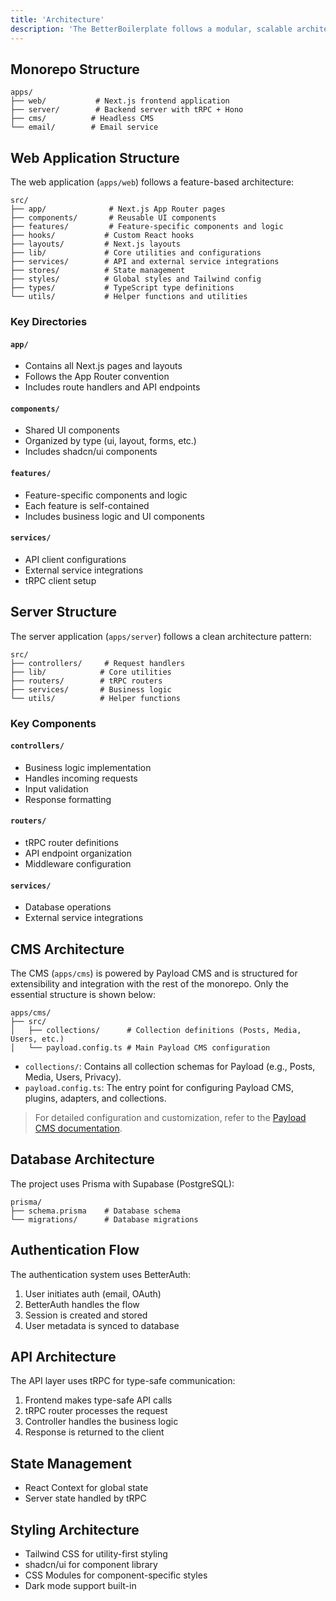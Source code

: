 ```yaml
---
title: 'Architecture'
description: 'The BetterBoilerplate follows a modular, scalable architecture designed for maintainability and rapid development. This document outlines the key architectural decisions and patterns used throughout the project.'
---
```


## Monorepo Structure

```
apps/
├── web/           # Next.js frontend application
├── server/        # Backend server with tRPC + Hono
├── cms/          # Headless CMS
└── email/        # Email service
```

## Web Application Structure

The web application (`apps/web`) follows a feature-based architecture:

```
src/
├── app/              # Next.js App Router pages
├── components/       # Reusable UI components
├── features/         # Feature-specific components and logic
├── hooks/           # Custom React hooks
├── layouts/         # Next.js layouts
├── lib/             # Core utilities and configurations
├── services/        # API and external service integrations
├── stores/          # State management
├── styles/          # Global styles and Tailwind config
├── types/           # TypeScript type definitions
└── utils/           # Helper functions and utilities
```

### Key Directories

#### `app/`
- Contains all Next.js pages and layouts
- Follows the App Router convention
- Includes route handlers and API endpoints

#### `components/`
- Shared UI components
- Organized by type (ui, layout, forms, etc.)
- Includes shadcn/ui components

#### `features/`
- Feature-specific components and logic
- Each feature is self-contained
- Includes business logic and UI components

#### `services/`
- API client configurations
- External service integrations
- tRPC client setup

## Server Structure

The server application (`apps/server`) follows a clean architecture pattern:

```
src/
├── controllers/     # Request handlers
├── lib/            # Core utilities
├── routers/        # tRPC routers
├── services/       # Business logic
└── utils/          # Helper functions
```

### Key Components

#### `controllers/`
- Business logic implementation
- Handles incoming requests
- Input validation
- Response formatting

#### `routers/`
- tRPC router definitions
- API endpoint organization
- Middleware configuration

#### `services/`
- Database operations
- External service integrations

## CMS Architecture

The CMS (`apps/cms`) is powered by Payload CMS and is structured for extensibility and integration with the rest of the monorepo. Only the essential structure is shown below:

```
apps/cms/
├── src/
│   ├── collections/      # Collection definitions (Posts, Media, Users, etc.)
│   └── payload.config.ts # Main Payload CMS configuration
```

- `collections/`: Contains all collection schemas for Payload (e.g., Posts, Media, Users, Privacy).
- `payload.config.ts`: The entry point for configuring Payload CMS, plugins, adapters, and collections.

> For detailed configuration and customization, refer to the [Payload CMS documentation](https://payloadcms.com/docs/).

## Database Architecture

The project uses Prisma with Supabase (PostgreSQL):

```
prisma/
├── schema.prisma    # Database schema
└── migrations/      # Database migrations
```

## Authentication Flow

The authentication system uses BetterAuth:

1. User initiates auth (email, OAuth)
2. BetterAuth handles the flow
3. Session is created and stored
4. User metadata is synced to database

## API Architecture

The API layer uses tRPC for type-safe communication:

1. Frontend makes type-safe API calls
2. tRPC router processes the request
3. Controller handles the business logic
4. Response is returned to the client

## State Management

- React Context for global state
- Server state handled by tRPC

## Styling Architecture

- Tailwind CSS for utility-first styling
- shadcn/ui for component library
- CSS Modules for component-specific styles
- Dark mode support built-in
